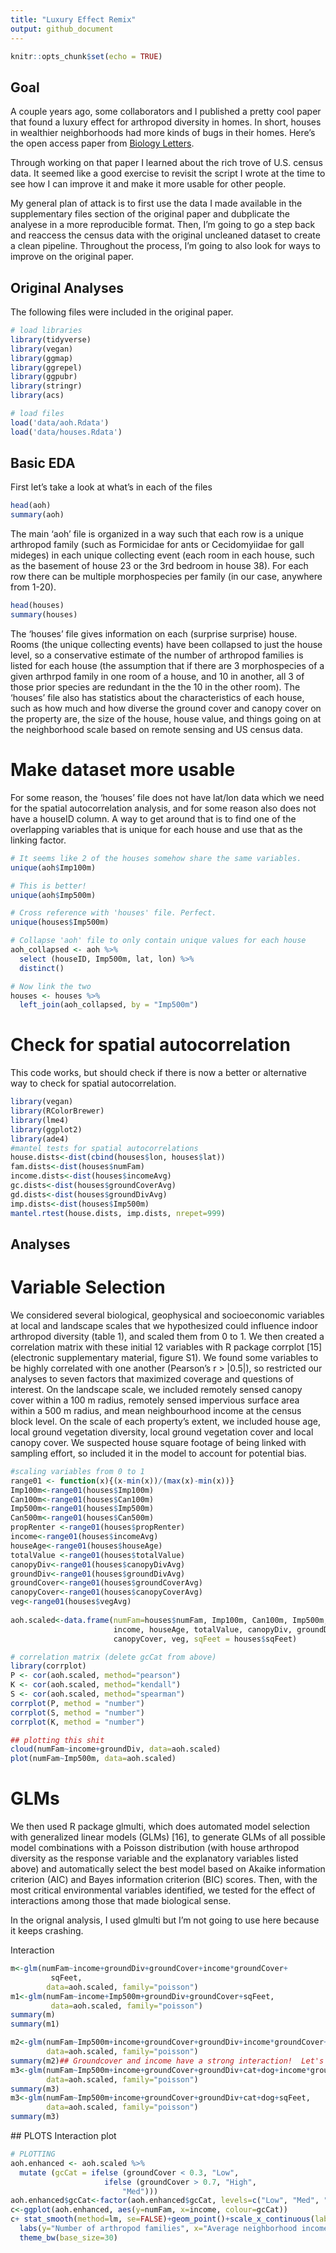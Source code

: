 ```yaml
---
title: "Luxury Effect Remix"
output: github_document
---
```


```r
knitr::opts_chunk$set(echo = TRUE)
```

## Goal

A couple years ago, some collaborators and I published a pretty cool paper that found a luxury effect for arthropod diversity in homes. In short, houses in wealthier neighborhoods had more kinds of bugs in their homes. Here's the open access paper from [Biology Letters](http://rsbl.royalsocietypublishing.org/content/12/8/20160322).

Through working on that paper I learned about the rich trove of U.S. census data. It seemed like a good exercise to revisit the script I wrote at the time to see how I can improve it and make it more usable for other people.

My general plan of attack is to first use the data I made available in the supplementary files section of the original paper and dubplicate the analyese in a more reproducible format.  Then, I'm going to go a step back and reaccess the census data with the original uncleaned dataset to create a clean pipeline. Throughout the process, I'm going to also look for ways to improve on the original paper.

## Original Analyses

The following files were included in the original paper.
```r
# load libraries
library(tidyverse)
library(vegan)
library(ggmap)
library(ggrepel)
library(ggpubr)
library(stringr)
library(acs)

# load files
load('data/aoh.Rdata')
load('data/houses.Rdata')
```

## Basic EDA

First let's take a look at what's in each of the files

```r
head(aoh)
summary(aoh)
```

The main 'aoh' file is organized in a way such that each row is a unique arthropod family (such as Formicidae for ants or Cecidomyiidae for gall mideges) in each unique collecting event (each room in each house, such as the basement of house 23 or the 3rd bedroom in house 38). For each row there can be multiple morphospecies per family (in our case, anywhere from 1-20).

```r
head(houses)
summary(houses)
```

The 'houses' file gives information on each (surprise surprise) house.  Rooms (the unique collecting events) have been collapsed to just the house level, so a conservative estimate of the number of arthropod families is listed for each house (the assumption that if there are 3 morphospecies of a given arthrpod family in one room of a house, and 10 in another, all 3 of those prior species are redundant in the the 10 in the other room). The 'houses' file also has statistics about the characteristics of each house, such as how much and how diverse the ground cover and canopy cover on the property are, the size of the house, house value, and things going on at the neighborhood scale based on remote sensing and US census data.


# Make dataset more usable
For some reason, the 'houses' file does not have lat/lon data which we need for the spatial autocorrelation analysis, and for some reason also does not have a houseID column.  A way to get around that is to find one of the overlapping variables that is unique for each house and use that as the linking factor.

```r
# It seems like 2 of the houses somehow share the same variables.
unique(aoh$Imp100m)

# This is better!
unique(aoh$Imp500m)

# Cross reference with 'houses' file. Perfect.
unique(houses$Imp500m)

# Collapse 'aoh' file to only contain unique values for each house 
aoh_collapsed <- aoh %>%
  select (houseID, Imp500m, lat, lon) %>%
  distinct()

# Now link the two
houses <- houses %>%
  left_join(aoh_collapsed, by = "Imp500m")

```

# Check for spatial autocorrelation 
This code works, but should check if there is now a better or alternative way to check for spatial autocorrelation.
```r
library(vegan)
library(RColorBrewer)
library(lme4)
library(ggplot2)
library(ade4)
#mantel tests for spatial autocorrelations
house.dists<-dist(cbind(houses$lon, houses$lat))
fam.dists<-dist(houses$numFam)
income.dists<-dist(houses$incomeAvg)
gc.dists<-dist(houses$groundCoverAvg)
gd.dists<-dist(houses$groundDivAvg)
imp.dists<-dist(houses$Imp500m)
mantel.rtest(house.dists, imp.dists, nrepet=999)
```



## Analyses
# Variable Selection
We considered several biological, geophysical and socioeconomic variables at local and landscape scales that we hypothesized could influence indoor arthropod diversity (table 1), and scaled them from 0 to 1. We then created a correlation matrix with these initial 12 variables with R package corrplot [15] (electronic supplementary material, figure S1). We found some variables to be highly correlated with one another (Pearson's r > |0.5|), so restricted our analyses to seven factors that maximized coverage and questions of interest. On the landscape scale, we included remotely sensed canopy cover within a 100 m radius, remotely sensed impervious surface area within a 500 m radius, and mean neighbourhood income at the census block level. On the scale of each property's extent, we included house age, local ground vegetation diversity, local ground vegetation cover and local canopy cover. We suspected house square footage of being linked with sampling effort, so included it in the model to account for potential bias. 

```r
#scaling variables from 0 to 1
range01 <- function(x){(x-min(x))/(max(x)-min(x))}
Imp100m<-range01(houses$Imp100m)
Can100m<-range01(houses$Can100m)
Imp500m<-range01(houses$Imp500m)
Can500m<-range01(houses$Can500m)
propRenter <-range01(houses$propRenter)
income<-range01(houses$incomeAvg)
houseAge<-range01(houses$houseAge)
totalValue <-range01(houses$totalValue)
canopyDiv<-range01(houses$canopyDivAvg)
groundDiv<-range01(houses$groundDivAvg)
groundCover<-range01(houses$groundCoverAvg)
canopyCover<-range01(houses$canopyCoverAvg)
veg<-range01(houses$vegAvg)
                       
aoh.scaled<-data.frame(numFam=houses$numFam, Imp100m, Can100m, Imp500m, Can500m, 
                       income, houseAge, totalValue, canopyDiv, groundDiv, groundCover,
                       canopyCover, veg, sqFeet = houses$sqFeet)

# correlation matrix (delete gcCat from above)
library(corrplot)
P <- cor(aoh.scaled, method="pearson")
K <- cor(aoh.scaled, method="kendall")
S <- cor(aoh.scaled, method="spearman")
corrplot(P, method = "number")
corrplot(S, method = "number")
corrplot(K, method = "number")

## plotting this shit
cloud(numFam~income+groundDiv, data=aoh.scaled)
plot(numFam~Imp500m, data=aoh.scaled)

```


# GLMs
We then used R package glmulti, which does automated model selection with generalized linear models (GLMs) [16], to generate GLMs of all possible model combinations with a Poisson distribution (with house arthropod diversity as the response variable and the explanatory variables listed above) and automatically select the best model based on Akaike information criterion (AIC) and Bayes information criterion (BIC) scores. Then, with the most critical environmental variables identified, we tested for the effect of interactions among those that made biological sense.

In the orignal analysis, I used glmulti but I'm not going to use here because it keeps crashing. 

Interaction
```r
m<-glm(numFam~income+groundDiv+groundCover+income*groundCover+
         sqFeet, 
        data=aoh.scaled, family="poisson")
m1<-glm(numFam~income+Imp500m+groundDiv+groundCover+sqFeet, 
         data=aoh.scaled, family="poisson")
summary(m)
summary(m1)

m2<-glm(numFam~Imp500m+income+groundCover+groundDiv+income*groundCover+sqFeet, 
        data=aoh.scaled, family="poisson")
summary(m2)## Groundcover and income have a strong interaction!  Let's plot that.
m3<-glm(numFam~Imp500m+income+groundCover+groundDiv+cat+dog+income*groundCover+sqFeet, 
        data=aoh.scaled, family="poisson")
summary(m3)
m3<-glm(numFam~Imp500m+income+groundCover+groundDiv+cat+dog+sqFeet, 
        data=aoh.scaled, family="poisson")
summary(m3)


```
 
 
 
 ## PLOTS
 Interaction plot
```r
# PLOTTING
aoh.enhanced <- aoh.scaled %>%
  mutate (gcCat = ifelse (groundCover < 0.3, "Low",
                     ifelse (groundCover > 0.7, "High",
                         "Med")))
aoh.enhanced$gcCat<-factor(aoh.enhanced$gcCat, levels=c("Low", "Med", "High"))
c<-ggplot(aoh.enhanced, aes(y=numFam, x=income, colour=gcCat))
c+ stat_smooth(method=lm, se=FALSE)+geom_point()+scale_x_continuous(labels=scales::dollar)+
  labs(y="Number of arthropod families", x="Average neighborhood income", colour="Ground cover")+
  theme_bw(base_size=30)
  
```
 
